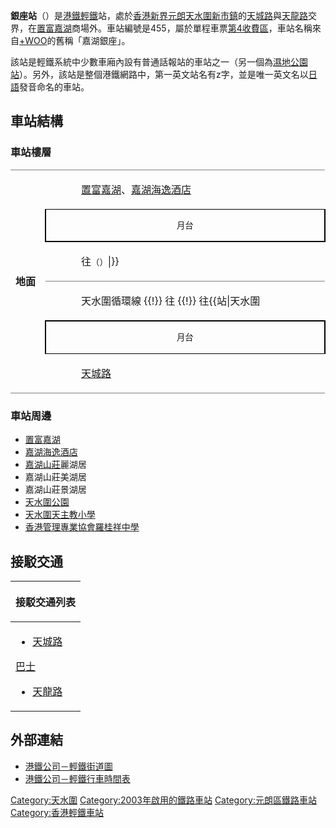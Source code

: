 {{NoteTA
|1=月台}}
{{Not|銀座車站 (日本)}}
{{Infobox station
|name = 銀座
|eng_name = Ginza
|linecolour={{輕鐵顏色|705}}
|linecolour2={{輕鐵顏色|706}}
|linecolour3={{輕鐵顏色|751}}
|linecolour4={{輕鐵顏色|751P}}
|image = File:Ginza Stop 20210321 170257.jpg
|caption = 輕鐵銀座站月台（2021年3月）
|borough = {{HKG}}[[新界|新界]][[元朗區|元朗區]]
|address = [[天水圍|天水圍]]天城路與天龍路交界
|coordinates = {{Coord|22|27|27.36|N|114|0|17.64|E|display=it|type:railwaystation}}
|elevation = 
|operator = [[香港鐵路有限公司|香港鐵路有限公司]]
|lines = {{香港輕鐵路綫|705}}{{香港輕鐵路綫|706}}{{香港輕鐵路綫|751}}{{香港輕鐵路綫|751P}}
|distance = 
|platform = 2個[[側式月台|側式月台]]
|tracks = 2條
|connections = 
|farezone = [[輕鐵第4收費區|第4收費區]]
|structure = 地面車站
|hall = 
|depth = 
|levels = 
|interchange = 
|exits = 
|lift = 
|escalator = 
|shop = 
|architect = 
|architectural_style = 
|colour = 
|status = 使用中
|code = 455
|built = 
|opened = 2003年12月7日
|opening = 
|closed = 
|rebuilt = 
|former = 
|passengers = 
|first = {{collapsible list
 |title = 　
 |
{{香港輕鐵路綫|705}}
:05:14<br />
{{香港輕鐵路綫|706}}
:05:39<br />
{{香港輕鐵路綫|751}}
:往{{站|天逸}}：05:47
:往{{站|友愛}}：05:33<br />
{{香港輕鐵路綫|751P}}
:往{{站|天逸}}：07:12、17:38
:往{{站|天水圍||輕鐵}}：07:00、17:28
}}
|last = {{collapsible list
 |title = 　
 |
{{香港輕鐵路綫|705}}
:00:57<br />
{{香港輕鐵路綫|706}}
:01:22<br />
{{香港輕鐵路綫|751}}
:往{{站|天逸}}：01:05
:往{{站|友愛}}：00:59<br />
{{香港輕鐵路綫|751P}}
:往{{站|天逸}}：09:07、20:22
:往{{站|天水圍||輕鐵}}：08:55、20:12
}}
|adjacent = {{Adjacent stations|system=香港輕鐵
|line1=705|left1=天湖|right1=天榮
|line2=706|left2=天榮|right2=天湖
|line3=751|left3=天湖|right3=天榮
|line4=751P|left4=天湖|right4=天榮}}
|other_services = 
|route_map = {{Routemap|inline=yes|legend=no|map=
uSTRg\uSTRf~~ ~~{{rmr|Licon=U|{{站|天榮}}}}
uSTR+BSr\uSTR+BSl
uSTR+BSr\uSTR+BSl
uSTRg\uSTRf~~ ~~{{rmr|Licon=D|{{站|天湖}}}}
}}
}}
'''銀座站'''（{{lang-en|Ginza Stop}}）是[[港鐵|港鐵]][[香港輕鐵|輕鐵]]站，處於[[香港|香港]][[新界|新界]][[元朗區|元朗]][[天水圍新市鎮|天水圍新市鎮]]的[[天城路_(香港)|天城路]]與[[天龍路|天龍路]]交界，在[[置富嘉湖|置富嘉湖]]商場外。車站編號是455，屬於單程車票[[輕鐵第4收費區|第4收費區]]，車站名稱來自[[+WOO_嘉湖|+WOO]]的舊稱「嘉湖銀座」。

該站是輕鐵系統中少數車廂內設有普通話報站的車站之一（另一個為[[濕地公園站_(香港)|濕地公園站]]）。另外，該站是整個港鐵網路中，第一英文站名有z字，並是唯一英文名以[[日語|日語]]發音命名的車站。

==車站結構==
===車站樓層===
{|cellspacing=0 cellpadding=3
|-
|style="border-top:solid 1px gray;border-bottom:solid 1px gray;" width=50 rowspan=9 valign=top|'''地面'''
|style="border-top:solid 1px gray;" width=50 valign=top|{{出}}
|style="border-top:solid 1px gray;" width=550|[[置富嘉湖|置富嘉湖]]、[[嘉湖海逸酒店|嘉湖海逸酒店]]
|-
|style="border-top:solid 1px black;border-right:solid 2px black;border-left:solid 2px black;border-bottom:solid 2px black;font-size:smaller;" colspan=2  align=center|月台
|-
|style="border-bottom:solid 1px gray;"|
|style="border-bottom:solid 1px gray;"|{{split text|{{月台編號|LR|1}} {{香港輕鐵路綫|705}} 天水圍循環線 {{!}} {{香港輕鐵路綫|751}} {{香港輕鐵路綫|751P}} 往{{站|天逸}}<small>（{{站|天榮}}）</small>|{{arrow|R}}}}
|-
|{{arrow|L}}
|{{月台編號|LR|2}} {{香港輕鐵路綫|706}} 天水圍循環線 {{!}} {{香港輕鐵路綫|751}} 往{{站|友愛}} {{!}} {{香港輕鐵路綫|751P}} 往{{站|天水圍||輕鐵}}<small>（{{站|天湖}}）</small>
|-
|style="border-top:solid 2px black;border-right:solid 2px black;border-left:solid 2px black;border-bottom:solid 1px black;font-size:smaller;" colspan=2 align=center|月台
|-
|style="border-bottom:solid 1px gray;"|{{出}}
|style="border-bottom:solid 1px gray;"|[[天城路_(香港)|天城路]]
|}

===車站周邊===
*[[置富嘉湖|置富嘉湖]]
*[[嘉湖海逸酒店|嘉湖海逸酒店]]
*[[嘉湖山莊|嘉湖山莊]]麗湖居
*嘉湖山莊美湖居
*嘉湖山莊景湖居
*[[天水圍公園|天水圍公園]]
*[[天水圍天主教小學|天水圍天主教小學]]
*[[香港管理專業協會羅桂祥中學|香港管理專業協會羅桂祥中學]]

==接駁交通==
{| class="mw-collapsible mw-collapsed wikitable" style="background:white; margin: 0 auto; width: auto;"  
! 接駁交通列表
|-
|
*[[天城路|天城路]]
;[[香港巴士|巴士]]
{{港鐵巴士簡單列表|K73}}
{{九龍新界巴士簡單列表|65X|69C|264R|265B|269A|269B_s|269M|276B|B1_s2|B2P|N269}}
{{過海隧道巴士簡單列表|967|969|969A|969B|969P}}
{{大嶼山巴士簡單列表|A37}}
*[[天龍路|天龍路]]
{{港鐵巴士簡單列表|K73}}
{{九龍新界巴士簡單列表|69C|264R|265B|265S|269B|269C|269M|269P|276B|B1_s2|N269}}
{{大嶼山巴士簡單列表|E37|E37C|N30|NA37}}
{{過海隧道巴士簡單列表|967|967X|969|969A|969B|969C|N969}}
|}

==外部連結==
*[http://www.mtr.com.hk/archive/ch/services/maps/13.gif 港鐵公司－輕鐵街道圖]
*[http://www.mtr.com.hk/chi/lr_bus/schedule/schedule_index.html 港鐵公司－輕鐵行車時間表] {{Wayback|url=http://www.mtr.com.hk/chi/lr_bus/schedule/schedule_index.html |date=20081029002605 }}

{{香港輕鐵705綫}}
{{香港輕鐵706綫}}
{{香港輕鐵751綫}}
{{香港輕鐵751P綫}}
{{港鐵車站|LRT}}

[[Category:天水圍|Category:天水圍]]
[[Category:2003年啟用的鐵路車站|Category:2003年啟用的鐵路車站]]
[[Category:元朗區鐵路車站|Category:元朗區鐵路車站]]
[[Category:香港輕鐵車站|Category:香港輕鐵車站]]